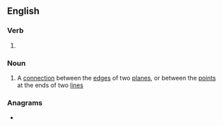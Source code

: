 ==English==

===Verb===
{{head|en|present participle}}

# {{present participle of|glue|lang=en|nocat=1}}

===Noun===
{{en-noun}}

# {{lb|en|topology}} A [[connection]] between the [[edge]]s of two [[plane]]s, or between the [[point]]s at the ends of two [[line]]s

===Anagrams===
* {{anagrams|en|luging}}